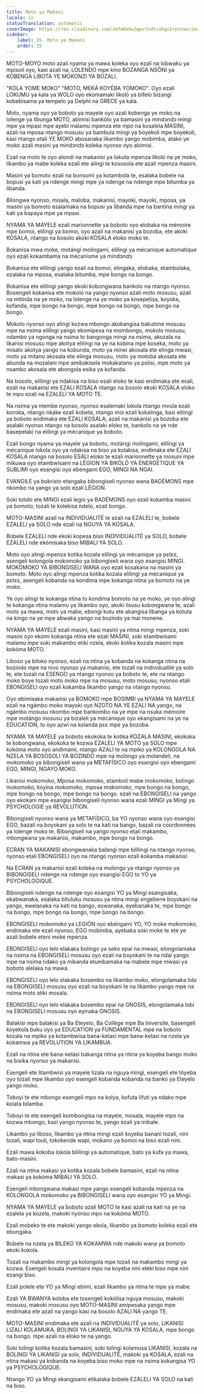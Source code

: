 ```yaml
---
title: Moto ya Makasi
locale: ln
statusTranslation: automatic
coverImage: https://res.cloudinary.com/xmfm6mhw3gwctndtcubgx2rptnae/image/upload/v1740337243/small_cover_educacion_fundamental_a051170f1c.webp
sidebar:
    label: 35. Moto ya Makasi
    order: 35
---
```

MOTO-MOYO moto azali nyama ya mawa koleka oyo ezali na lobwaku ya mpisoli oyo, kasi azali na, LOLENDO mpe kino BOZANGA NSÔNI ya KOBENGA LIBOTA YE MOKONZI YA BOZALI.

"KOLA YOME MOKO" "MOTO, MEKÁ KOYÉBA YOMOKO". Oyo ezali LOKUMU ya kala ya WOLO oyo ekomamaki likoló ya bifelo bizangi kobebisama ya tempelo ya Delphi na GRECE ya kala.

Moto, nyama oyo ya boboto ya mayele oyo azali kobenga ye moko na lolenge ya libunga MOTO, abimisi bankóto ya bamasini ya mindɔndɔ mingi mpe ya mpasi mpe ayebi malamu mpenza ete mpo na kosalela MASINI, azali na mposa ntango mosusu ya bambula mingi ya boyekoli mpe boyekoli, kasi ntango etali YE MOKO abosanaka likambo yango mobimba, atako ye moko azali masini ya mindɔndɔ koleka nyonso oyo abimisi.

Ezali na moto te oyo atondi na makanisi ya lokuta mpenza likoló na ye moko, likambo ya mabe koleka ezali ete alingi te kososola ete azali mpenza masini.

Masini ya bomoto ezali na bonsomi ya kotambola te, esalaka bobele na bopusi ya kati ya ndenge mingi mpe ya ndenge na ndenge mpe bitumba ya libanda.

Bilongwe nyonso, misala, maloba, makanisi, mayoki, mayoki, mposa, ya masini ya bomoto esalamaka na bopusi ya libanda mpe na bantina mingi ya kati ya bapaya mpe ya mpasi.

NYAMA YA MAYELE ezali marionnette ya boboto oyo elobaka na mémoire mpe bomoi, elilingi ya bomoi, oyo azali na makanisi ya bozoba, ete akoki KOSALA, ntango na bosolo akoki KOSALA eloko moko te.

Bokanisa mwa moke, motángi molingami, elilingi ya mécanique automatique oyo ezali kokambama na mécanisme ya mindɔndɔ.

Bokanisa ete elilingi yango ezali na bomoi, elingaka, elobaka, etambolaka, ezalaka na mposa, esalaka bitumba, mpe bongo na bongo.

Bokanisa ete elilingi yango ekoki kobongwana bankolo na ntango nyonso. Bosengeli kokanisa ete mokolo na yango nyonso azali moto mosusu, azali na mitinda na ye moko, na lolenge na ye moko ya kosepelisa, koyoka, kofanda, mpe bongo na bongo, mpe bongo na bongo, mpe bongo na bongo.

Mokolo nyonso oyo alingi kozwa mbongo akokangisa bakutime mosusu mpe na nsima elilingi yango ekomipesa na mombongo, mokolo mosusu, ndambo ya ngonga na nsima to bangonga mingi na nsima, akozala na likanisi mosusu mpe akotya elilingi na ye na kobina mpe koseka, moto ya misato akotya yango na kobunda, moto ya minei akosala ete elinga mwasi, moto ya mitano akosala ete elinga mosusu, moto ya motoba akosala ete abunda na mozalani mpe amibakisela mokakatano ya polisi, mpe moto ya nsambo akosala ete abongola esika ya kofanda.

Na bosolo, elilingi ya ndakisa na biso esali eloko te kasi endimaka ete esali, ezali na makanisi ete EZALI KOSALA ntango na bosolo ekoki KOSALA eloko te mpo ezali na EZALELI YA MOTO TE.

Na nsima ya ntembe nyonso, nyonso esalemaki lokola ntango mvula ezali konɔka, ntango nkake ezali kobeta, ntango moi ezali kokalinga, kasi elilingi ya boboto endimaka ete EZALI KOSALA; azali na makanisi ya bozoba ete asalaki nyonso ntango na bosolo asalaki eloko te, bankolo na ye nde basepelaki na elilingi ya mécanique ya boboto.

Ezali bongo nyama ya mayele ya boboto, motángi molingami, elilingi ya mécanique lokola oyo ya ndakisa na biso ya kolakisa, endimaka ete EZALI KOSALA ntango na bosolo ESALI eloko te ezali marionnette ya mosuni mpe mikuwa oyo etambwisami na LÉGION YA BIKÓLÓ YA ÉNERGÉTIQUE YA SUBLIMI oyo esangisi oyo ebengami EGO, MINGI NA NGAI.

EVANGILE ya bokristo etangaka bibongiseli nyonso wana BADÉMONS mpe nkombo na yango ya solo ezali LÉGION.

Soki tolobi ete MINGI ezali legio ya BADÉMONS oyo ezali kokamba masini ya bomoto, tozali te kolekisa ndelo, ezali bongo.

MOTO-MASINI azali na INDIVIDUALITÉ te azali na EZALELI te, bobele EZALELI ya SOLO nde ezali na NGUYA YA KOSALA.

Bobele EZALELI nde ekoki kopesa biso INDIVIDUALITÉ ya SOLO, bobele EZALELI nde ekómisaka biso MIBALI YA SOLO.

Moto oyo alingi mpenza kotika kozala elilingi ya mécanique ya pɛtɛɛ, asengeli kolongola mokomoko ya bibongiseli wana oyo esangisi MINGI. MOKOMOKO YA BIBONGISELI WANA oyo ezali kosakana na masini ya bomoto. Moto oyo alingi mpenza kotika kozala elilingi ya mécanique ya pɛtɛɛ, asengeli kobanda na kondima mpe kokanga ntina ya bomoto na ye moko.

Ye oyo alingi te kokanga ntina to kondima bomoto na ye moko, ye oyo alingi te kokanga ntina malamu ya likambo oyo, akoki lisusu kobongwana te, azali moto ya mawa, moto ya mabe, ebongi kutu ete akangisa libanga ya kotuta na kingo na ye mpe abwaka yango na bozindo ya mai monene.

NYAMA YA MAYELE ezali masini, kasi masini ya ntina mingi mpenza, soki masini oyo ekómi kokanga ntina ete ezali MASINI, soki etambwisami malamu mpe soki makambo etiki nzela, ekoki kotika kozala masini mpe kokóma MOTO.

Liboso ya biloko nyonso, ezali na ntina ya kobanda na kokanga ntina na bozindo mpe na nivo nyonso ya makanisi, ete tozali na individualité ya solo te, ete tozali na ESENGO ya ntango nyonso ya boboto te, ete na ntango moko boye tozali moto moko mpe na mosusu, moto mosusu; nyonso etali EBONGISELI oyo ezali kokamba likambo yango na ntango nyonso.

Oyo ebimisaka makanisi ya BOMOKO mpe BOSIMBI ya NYAMA YA MAYELE ezali na ngámbo moko mayoki oyo NZOTO NA YE EZALI NA yango, na ngámbo mosusu nkombo mpe bankombo na ye mpe na nsuka mémoire mpe motángo mosusu ya bizaleli ya mécanique oyo ekangisami na ye na EDUCATION, to oyo azwi na kolanda pɛɛ mpe ya bozoba.

NYAMA YA MAYELE ya boboto ekokoka te kotika KOZALA MASINI, ekokoka te kobongwana, ekokoka te kozwa EZALELI YA MOTO ya SOLO mpe kokóma moto oyo andimami, ntango AZALI te na mpiko ya KOLONGOLA NA NZELA YA BOSOSOLI YA BOZINDO mpe na molɔngɔ ya molandeli, na mokomoko ya bibongiseli wana ya METAFÍSICO oyo esangisi oyo ebengami EGO, MINGI, NGAYO MOKO.

Likanisi mokomoko, Mposa mokomoko, etamboli mabe mokomoko, bolingo mokomoko, koyina mokomoko, mposa mokomoko, mpe bongo na bongo, mpe bongo na bongo, mpe bongo na bongo. ezali na EBONGISELI na yango oyo ekokani mpe esangisi bibongiseli nyonso wana ezali MINGI ya Mingi ya PSYCHOLOGIE ya REVOLUTION.

Bibongiseli nyonso wana ya METAFÍSICO, ba YO nyonso wana oyo esangisi EGO, bazali na boyokani ya solo te na kati na bango, bazali na coordonnées ya lolenge moko te. Bibongiseli na yango nyonso etali makambo, mbongwana ya makanisi, makambo, mpe bongo na bongo.

ECRAN YA MAKANISI ebongwanaka balangi mpe bililingi na ntango nyonso, nyonso etali EBONGISELI oyo na ntango nyonso ezali kokamba makanisi.

Na ECRAN ya makanisi ezali koleka na molongo ya ntango nyonso ya BIBONGISELI ndenge na ndenge oyo esangisi EGO to YO ya PSYCHOLOGIQUE.

Bibongiseli ndenge na ndenge oyo esangisi YO ya Mingi esangisaka, ekabwanaka, esalaka bituluku mosusu ya ntina mingi engebene boyokani na yango, ewelanaka na kati na bango, eswanaka, eyebanaka te, mpe bongo na bongo, mpe bongo na bongo, mpe bongo na bongo.

EBONGISELI mokomoko ya LEGIÓN oyo ebéngami YO, YO moke mokomoko, endimaka ete ezali nyonso, EGO mobimba, ayebaka soki moke te ete ye azali bobele eteni moke mpenza.

EBONGISELI oyo lelo elakaka bolingo ya seko epai na mwasi, elongolamaka na nsima na EBONGISELI mosusu oyo ezali na boyokani te na ndai yango mpe na nsima ndako ya mikanda etumbamaka na mabele mpe mwasi ya boboto alelaka na mawa.

EBONGISELI oyo lelo elakaka bosembo na likambo moko, elongolamaka lobi na EBONGISELI mosusu oyo ezali na boyokani te na likambo yango mpe na nsima moto atiki mosala.

EBONGISELI oyo lelo elakaka bosembo epai na GNOSIS, elongolamaka lobi na EBONGISELI mosusu oyo eyinaka GNOSIS.

Balakisi mpe balakisi ya Ba Eteyelo, Ba Collège mpe Ba Iniversite, basengeli koyekola buku oyo ya EDUCATION ya FUNDAMENTAL mpe na boboto kozala na mpiko ya kotambwisa bana-kelasi mpe bana-kelasi na nzela ya kokamwa ya REVOLUTION YA LIKAMBUA.

Ezali na ntina ete bana-kelasi bakanga ntina ya ntina ya koyeba bango moko na bisika nyonso ya makanisi.

Esengeli ete litambwisi ya mayele lizala na nguya mingi, esengeli ete tóyeba oyo tozali mpe likambo oyo esengeli kobanda kobanda na banko ya Eteyelo yango moko.

Toboyi te ete mbongo esengeli mpo na kolya, kofuta lifuti ya ndako mpe kolata bilamba.

Toboyi te ete esengeli komibongisa na mayele, mosala, mayele mpo na kozwa mbongo, kasi yango nyonso te, yango ezali ya mibale.

Likambo ya liboso, likambo ya ntina mingi ezali koyeba banani tozali, nini tozali, wapi touli, tokokende wapi, mokano ya bomoi na biso ezali nini.

Ezali mawa kokoba lokola bililingi ya automatique, bato ya kufa ya mawa, bato-masini.

Ezali na ntina makasi ya kotika kozala bobele bamasini, ezali na ntina makasi ya kokóma MIBALI YA SOLO.

Esengeli mbongwana makasi mpe yango esengeli kobanda mpenza na KOLONGOLA mokomoko ya BIBONGISELI wana oyo esangisi YO ya Mingi.

NYAMA YA MAYELE ya boboto azali MOTO te kasi azali na kati na ye na ezalela ya kozela, makoki nyonso mpo na kokóma MOTO.

Ezali mobeko te ete makoki yango ekola, likambo ya bomoto koleka ezali ete ebungaka.

Bobele na nzela ya BILEKO YA KOKAMWA nde makoki wana ya bomoto ekoki kokola.

Tozali na makambo mingi ya kolongola mpe tozali na makambo mingi ya kozwa. Esengeli kosala inventaire mpo na koyeba nini eleki biso mpe nini ezangi biso.

Ezali polele ete YO ya Mingi ebimi, ezali likambo ya ntina te mpe ya mabe.

Ezali YA BWANYA koloba ete tosengeli kokólisa nguya mosusu, makoki mosusu, makoki mosusu oyo MOTO-MASINI amipesaka yango mpe endimaka ete azali na yango kasi na bosolo AZALI NA yango TE.

MOTO-MASINI endimaka ete azali na INDIVIDUALITÉ ya solo, LIKANISI LIZALI KOLAMUKA, BOLINGI YA LIKANISI, NGUYA YA KOSALA, mpe bongo na bongo. mpe azali na eloko te na yango.

Soki tolingi kotika kozala bamasini, soki tolingi kolamusa LIKANISI, kozala na BOLINGI YA LIKANISI ya solo, INDIVIDUALITÉ, makoki ya KOSALA, ezali na ntina makasi ya kobanda na koyeba biso moko mpe na nsima kokangisa YO ya PSYCHOLOGIQUE.

Ntango YO ya Mingi ekangisami etikalaka bobele EZALELI YA SOLO na kati na biso.

